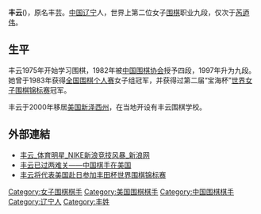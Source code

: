 '''丰云'''({{bd|1966年|10月2日|catIdx=F}})，原名丰芸。[[中国|中国]][[辽宁|辽宁]]人，世界上第二位女子[[围棋|围棋]]职业九段，仅次于[[芮迺伟|芮迺伟]]。

==生平==
丰云1975年开始学习围棋，1982年被[[中国围棋协会|中国围棋协会]]授予四段，1997年升为九段。她曾于1983年获得[[全国围棋个人赛|全国围棋个人赛]]女子组冠军，并获得过第二届“宝海杯”[[世界女子围棋锦标赛|世界女子围棋锦标赛]]冠军。

丰云于2000年移居[[美国|美国]][[新泽西州|新泽西州]]，在当地开设有丰云围棋学校。

== 外部連結 ==

*[http://sports.sina.com.cn/star/fengyun/ 丰云_体育明星_NIKE新浪竞技风暴_新浪网] {{Wayback|url=http://sports.sina.com.cn/star/fengyun/ |date=20190716014427 }}
*[http://weiqi.sports.tom.com/news/7190.html 丰云已过两难关——中国棋手在美国] {{Wayback|url=http://weiqi.sports.tom.com/news/7190.html |date=20100709065345 }}
*[http://weiqi.sports.tom.com/news/17730.html 丰云将代表美国赴日参加丰田杯世界围棋锦标赛] {{Wayback|url=http://weiqi.sports.tom.com/news/17730.html |date=20190722191328 }}

{{DEFAULTSORT:F}}
[[Category:女子围棋棋手|Category:女子围棋棋手]]
[[Category:美国围棋棋手|Category:美国围棋棋手]]
[[Category:中国围棋棋手|Category:中国围棋棋手]]
[[Category:辽宁人|Category:辽宁人]]
[[Category:丰姓|Category:丰姓]]
